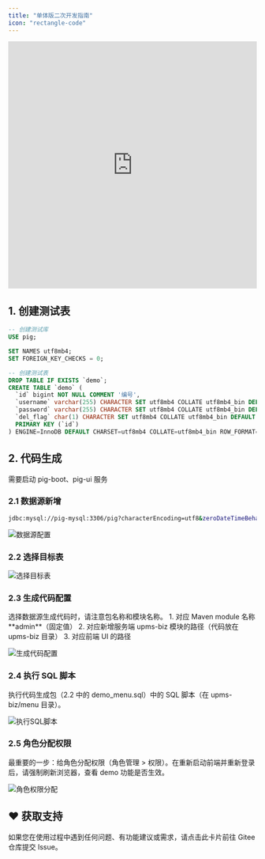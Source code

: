 ```yaml
---
title: "单体版二次开发指南"
icon: "rectangle-code"
---
```


<iframe
  width="100%"
  height="500"
  src="https://player.bilibili.com/player.html?bvid=BV12t411B7e9&p=3&page=3&autoplay=0"
  title="Bilibili video player"
  frameborder="0"
  allow="accelerometer; autoplay; clipboard-write; encrypted-media; gyroscope; picture-in-picture"
  allowfullscreen
></iframe>
  
## 1. 创建测试表

```sql
-- 创建测试库
USE pig;

SET NAMES utf8mb4;
SET FOREIGN_KEY_CHECKS = 0;

-- 创建测试表
DROP TABLE IF EXISTS `demo`;
CREATE TABLE `demo` (
  `id` bigint NOT NULL COMMENT '编号',
  `username` varchar(255) CHARACTER SET utf8mb4 COLLATE utf8mb4_bin DEFAULT NULL COMMENT '用户名',
  `password` varchar(255) CHARACTER SET utf8mb4 COLLATE utf8mb4_bin DEFAULT NULL COMMENT '密码',
  `del_flag` char(1) CHARACTER SET utf8mb4 COLLATE utf8mb4_bin DEFAULT '0' COMMENT '删除标记',
  PRIMARY KEY (`id`)
) ENGINE=InnoDB DEFAULT CHARSET=utf8mb4 COLLATE=utf8mb4_bin ROW_FORMAT=DYNAMIC COMMENT='demo 表';
```

## 2. 代码生成

<Warning>
  需要启动 pig-boot、pig-ui 服务
</Warning>

### 2.1 数据源新增

```bash
jdbc:mysql://pig-mysql:3306/pig?characterEncoding=utf8&zeroDateTimeBehavior=convertToNull&useSSL=false&useJDBCCompliantTimezoneShift=true&useLegacyDatetimeCode=false&serverTimezone=GMT%2B8&allowMultiQueries=true&allowPublicKeyRetrieval=true
```

  ![数据源配置](https://minio.pigx.top/oss/202307/1688311202.png)

### 2.2 选择目标表

  ![选择目标表](/images/1724736747002-9fd05a31-65a8-4185-9f6c-4245d0adec31.png)

### 2.3 生成代码配置

<Warning>
  选择数据源生成代码时，请注意包名称和模块名称。
</Warning>

<Note>
  1. 对应 Maven module 名称 **admin**（固定值）
  2. 对应新增服务端 upms-biz 模块的路径（代码放在 upms-biz 目录）
  3. 对应前端 UI 的路径
</Note>

  ![生成代码配置](/images/1724736679009-e218956c-ef8e-40ae-92eb-22643515ce6e.png)

### 2.4 执行 SQL 脚本

<Warning>
  执行代码生成包（2.2 中的 demo_menu.sql）中的 SQL 脚本（在 upms-biz/menu 目录）。
</Warning>

  ![执行SQL脚本](/images/1724736815336-8dce895a-0b62-43e2-9d3c-795c261ee132.png)

### 2.5 角色分配权限

<Note>
  最重要的一步：给角色分配权限（角色管理 > 权限）。在重新启动前端并重新登录后，请强制刷新浏览器，查看 demo 功能是否生效。
</Note>

  ![角色权限分配](/images/1704604236898-e653151a-94fb-4194-a63c-cfc7af5a6227.png)

## ♥️ 获取支持
<Card title="遇到问题？" horizontal icon="link" href="https://gitee.com/log4j/pig/issues">
  如果您在使用过程中遇到任何问题、有功能建议或需求，请点击此卡片前往 Gitee 仓库提交 Issue。
</Card>

